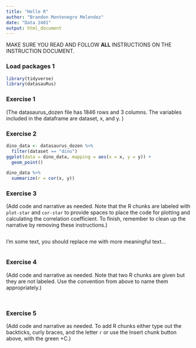 ```yaml
---
title: "Hello R"
author: "Brandon Montenegro Melendez"
date: "Data 2401"
output: html_document
---
```


MAKE SURE YOU READ AND FOLLOW **ALL** INSTRUCTIONS ON THE INSTRUCTION DOCUMENT. 

### Load packages 1

```r
library(tidyverse) 
library(datasauRus)
```


### Exercise 1

(The datasaurus_dozen file has 1846 rows and 3 columns. The variables included in the dataframe are dataset, x, and y. )

### Exercise 2

```r
dino_data <- datasaurus_dozen %>%
  filter(dataset == "dino")
ggplot(data = dino_data, mapping = aes(x = x, y = y)) +
  geom_point()
```



```r
dino_data %>%
  summarize(r = cor(x, y))
```

### Exercise 3

(Add code and narrative as needed. Note that the R chunks are labeled with `plot-star` and `cor-star` to provide spaces to place the code for plotting and calculating the correlation coefficient. To finish, remember to clean up the narrative by removing these instructions.)



```r


```

I'm some text, you should replace me with more meaningful text...
 
```r


```

### Exercise 4

(Add code and narrative as needed. Note that two R chunks are given but they are not labeled. Use the convention from above to name them appropriately.)

```r


```

```r


```

### Exercise 5

(Add code and narrative as needed. To add R chunks either type out the backticks, curly braces, and the letter `r` or use the Insert chunk button above, with the green +C.)
